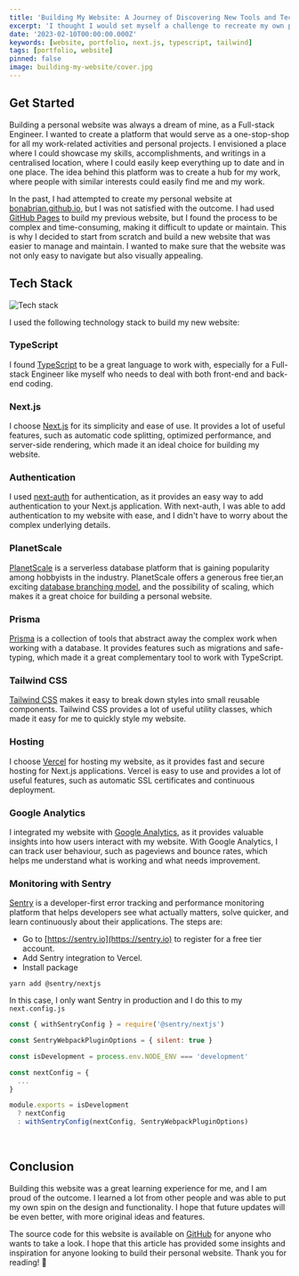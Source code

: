 ```yaml
---
title: 'Building My Website: A Journey of Discovering New Tools and Technologies'
excerpt: 'I thought I would set myself a challenge to recreate my own personal website to centralised place for all of my work.'
date: '2023-02-10T00:00:00.000Z'
keywords: [website, portfolio, next.js, typescript, tailwind]
tags: [portfolio, website]
pinned: false
image: building-my-website/cover.jpg
---
```


## Get Started
Building a personal website was always a dream of mine, as a Full-stack Engineer.
I wanted to create a platform that would serve as a one-stop-shop for all my work-related activities and personal projects.
I envisioned a place where I could showcase my skills, accomplishments, and writings in a centralised location, where I could easily keep everything up to date and in one place.
The idea behind this platform was to create a hub for my work, where people with similar interests could easily find me and my work.

In the past, I had attempted to create my personal website at [bonabrian.github.io](https://bonabrian.github.io), but I was not satisfied with the outcome.
I had used [GitHub Pages](https://pages.github.com/) to build my previous website, but I found the process to be complex and time-consuming, making it difficult to update or maintain.
This is why I decided to start from scratch and build a new website that was easier to manage and maintain.
I wanted to make sure that the website was not only easy to navigate but also visually appealing.

## Tech Stack

<Image
  src="/static/images/blog/building-my-website/tech-stack.jpg"
  alt="Tech stack"
  source="https://unsplash.com/photos/R5A_YlcSJwA"
/>

I used the following technology stack to build my new website:

### TypeScript
I found [TypeScript](https://www.typescriptlang.org/) to be a great language to work with, especially for a Full-stack Engineer like myself who needs to deal with both front-end and back-end coding.

### Next.js
I choose [Next.js](https://nextjs.org/) for its simplicity and ease of use.
It provides a lot of useful features, such as automatic code splitting, optimized performance, and server-side rendering, which made it an ideal choice for building my website.

### Authentication
I used [next-auth](https://next-auth.js.org/) for authentication, as it provides an easy way to add authentication to your Next.js application.
With next-auth, I was able to add authentication to my website with ease, and I didn't have to worry about the complex underlying details.

### PlanetScale
[PlanetScale](https://planetscale.com/) is a serverless database platform that is gaining popularity among hobbyists in the industry.
PlanetScale offers a generous free tier,an exciting [database branching model](https://planetscale.com/docs/concepts/branching), and the possibility of scaling, which makes it a great choice for building a personal website.

### Prisma
[Prisma](https://www.prisma.io/) is a collection of tools that abstract away the complex work when working with a database.
It provides features such as migrations and safe-typing, which made it a great complementary tool to work with TypeScript.

### Tailwind CSS
[Tailwind CSS](https://tailwindcss.com/) makes it easy to break down styles into small reusable components.
Tailwind CSS provides a lot of useful utility classes, which made it easy for me to quickly style my website.

### Hosting
I choose [Vercel](https://vercel.com/) for hosting my website, as it provides fast and secure hosting for Next.js applications.
Vercel is easy to use and provides a lot of useful features, such as automatic SSL certificates and continuous deployment.

### Google Analytics
I integrated my website with [Google Analytics](https://analytics.google.com/), as it provides valuable insights into how users interact with my website.
With Google Analytics, I can track user behaviour, such as pageviews and bounce rates, which helps me understand what is working and what needs improvement.

### Monitoring with Sentry
[Sentry](https://sentry.io) is a developer-first error tracking and performance monitoring platform that helps developers see what actually matters, solve quicker, and learn continuously about their applications.
The steps are:

- Go to [https://sentry.io](https://sentry.io) to register for a free tier account.
- Add Sentry integration to Vercel.
- Install package

```shell
yarn add @sentry/nextjs
```

In this case, I only want Sentry in production and I do this to my `next.config.js`
```js
const { withSentryConfig } = require('@sentry/nextjs')

const SentryWebpackPluginOptions = { silent: true }

const isDevelopment = process.env.NODE_ENV === 'development'

const nextConfig = {
  ...
}

module.exports = isDevelopment
  ? nextConfig
  : withSentryConfig(nextConfig, SentryWebpackPluginOptions)
```
<br/>

## Conclusion
Building this website was a great learning experience for me, and I am proud of the outcome.
I learned a lot from other people and was able to put my own spin on the design and functionality.
I hope that future updates will be even better, with more original ideas and features.

The source code for this website is available on [GitHub](https://github.com/bonabrian/bonabrian.com) for anyone who wants to take a look.
I hope that this article has provided some insights and inspiration for anyone looking to build their personal website. Thank you for reading! 🎉
